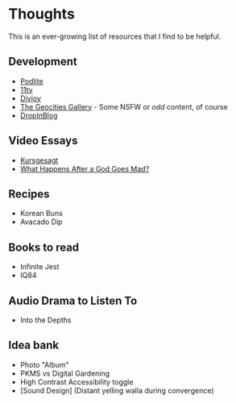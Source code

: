 # Thoughts
 
<div className="bg-white mt-4 p-4">
This is an ever-growing list of resources that I find to be helpful.

## Development
- [Podlite](https://podlite.org/)
- [11ty](https://www.11ty.dev/)
- [Divjoy](https://divjoy.com/)
- [The Geocities Gallery](https://geocities.restorativland.org/) - Some NSFW or _odd_ content, of course
- [DropInBlog](https://dropinblog.com/)

## Video Essays
- [Kursgesagt](https://www.youtube.com/channel/UCsXVk37bltHxD1rDPwtNM8Q)
- [What Happens After a God Goes Mad?](https://www.youtube.com/watch?v=HuJBX_Ul6Jc)

## Recipes
- Korean Buns
- Avacado Dip

## Books to read
- Infinite Jest
- IQ84

## Audio Drama to Listen To
- Into the Depths

## Idea bank
- Photo "Album"
- PKMS vs Digital Gardening
- High Contrast Accessibility toggle
- [Sound Design] (Distant yelling walla during convergence)
</div>